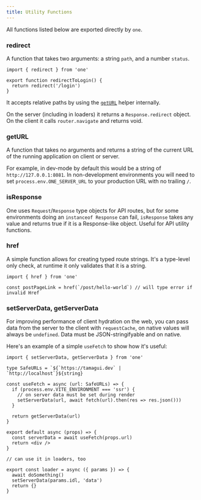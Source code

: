 ```yaml
---
title: Utility Functions
---
```


All functions listed below are exported directly by `one`.

### redirect

A function that takes two arguments: a string `path`, and a number `status`.

```tsx
import { redirect } from 'one'

export function redirectToLogin() {
  return redirect('/login')
}
```

It accepts relative paths by using the [`getURL`](#getURL) helper internally.

On the server (including in loaders) it returns a `Response.redirect` object. On the client it calls `router.navigate` and returns void.

### getURL

A function that takes no arguments and returns a string of the current URL of the running application on client or server.

For example, in dev-mode by default this would be a string of `http://127.0.0.1:8081`. In non-development environments you will need to set `process.env.ONE_SERVER_URL` to your production URL with no trailing `/`.

### isResponse

One uses `Request`/`Response` type objects for API routes, but for some environments doing an `instanceof Response` can fail, `isResponse` takes any value and returns true if it is a Response-like object. Useful for API utility functions.

### href

A simple function allows for creating typed route strings. It's a type-level only check, at runtime it only validates that it is a string.

```tsx
import { href } from 'one'

const postPageLink = href(`/post/hello-world`) // will type error if invalid Href
```

### setServerData, getServerData

<Status is="developing" />

For improving performance of client hydration on the web, you can pass data from the server to the client with `requestCache`, on native values will always be `undefined`. Data must be JSON-stringifyable and  on native.

Here's an example of a simple `useFetch` to show how it's useful:

```tsx fileName=app/index.tsx
import { setServerData, getServerData } from 'one'

type SafeURLs = `${`https://tamagui.dev` | `http://localhost`}${string}

const useFetch = async (url: SafeURLs) => {
  if (process.env.VITE_ENVIRONMENT === 'ssr') {
    // on server data must be set during render
    setServerData(url, await fetch(url).then(res => res.json()))
  }

  return getServerData(url)
}

export default async (props) => {
  const serverData = await useFetch(props.url)
  return <div />
}

// can use it in loaders, too

export const loader = async ({ params }) => {
  await doSomething()
  setServerData(params.idl, 'data')
  return {}
}
```



